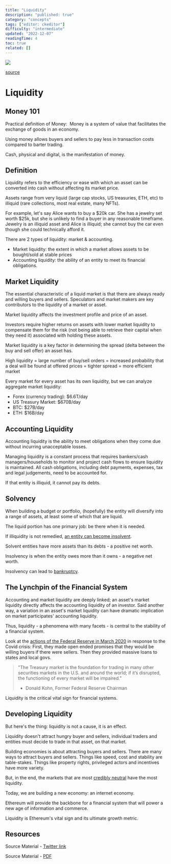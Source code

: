 ```yaml
---
title: "Liquidity"
description: "published: true"
category: "concepts"
tags: ["editor: ckeditor"]
difficulty: "intermediate"
updated: "2022-12-07"
readingTime: 4
toc: true
related: []
---
```


![](/images/liquidity-banner.jpg)

[source](https://www.codybeals.com/2015/12/my-second-year-pro-triathlon-budget/)

# Liquidity

## Money 101

Practical definition of Money:  Money is a system of value that facilitates the exchange of goods in an economy. 

Using money allows buyers and sellers to pay less in transaction costs compared to barter trading. 

Cash, physical and digital, is the manifestation of money. 

## Definition

Liquidity refers to the efficiency or ease with which an asset can be converted into cash without affecting its market price. 

Assets range from very liquid (large cap stocks, US treasuries, ETH, etc) to illiquid (rare collections, most real estate, many NFTs). 

For example, let's say Alice wants to buy a $20k car. She has a jewelry set worth $25k, but she is unlikely to find a buyer in any reasonable timeframe. Jewelry is an illiquid asset and Alice is illiquid; she cannot buy the car even though she could technically afford it. 

There are 2 types of liquidity: market & accounting. 

*   Market liquidity: the extent in which a market allows assets to be bought/sold at stable prices
*   Accounting liquidity: the ability of an entity to meet its financial obligations.

## Market Liquidity

The essential characteristic of a liquid market is that there are always ready and willing buyers and sellers. Speculators and market makers are key contributors to the liquidity of a market or asset. 

Market liquidity affects the investment profile and price of an asset. 

Investors require higher returns on assets with lower market liquidity to compensate them for the risk (not being able to retrieve their capital when they need it) associated with holding these assets. 

Market liquidity is a key factor in determining the spread (delta between the buy and sell offer) an asset has. 

High liquidity = large number of buy/sell orders = increased probability that a deal will be found at offered prices = tighter spread = more efficient market

Every market for every asset has its own liquidity, but we can analyze aggregate market liquidity: 

*   Forex (currency trading): $6.6T/day
*   US Treasury Market: $670B/day
*   BTC: $27B/day
*   ETH: $16B/day

## Accounting Liquidity

Accounting liquidity is the ability to meet obligations when they come due without incurring unacceptable losses. 

Managing liquidity is a constant process that requires bankers/cash managers/households to monitor and project cash flows to ensure liquidity is maintained. All cash obligations, including debt payments, expenses, tax and legal judgements, need to be accounted for. 

If that entity is illiquid, it cannot pay its debts. 

## Solvency

When building a budget or portfolio, (hopefully) the entity will diversify into a range of assets, at least some of which that are liquid. 

The liquid portion has one primary job: be there when it is needed. 

If illiquidity is not remedied, [an entity can become insolvent](https://en.wikipedia.org/wiki/Solvency).

Solvent entities have more assets than its debts - a positive net worth. 

Insolvency is when the entity owes more than it owns - a negative net worth. 

Insolvency can lead to [bankruptcy](https://en.wikipedia.org/wiki/Bankruptcy). 

## The Lynchpin of the Financial System

Accounting and market liquidity are deeply linked; an asset's market liquidity directly affects the accounting liquidity of an investor. Said another way, a variation in an asset's market liquidity can have dramatic implication on market participates' accounting liquidity.

Thus, liquidity - a phenomena with many facets - is central to the stability of a financial system. 

Look at the [actions of the Federal Reserve in March 2020](https://www.brookings.edu/research/fed-response-to-covid19/) in response to the Covid crisis: First, they made open ended promises that they would be willing buyers if there were sellers. Then they provided massive loans to states and local govs. 

> "The Treasury market is the foundation for trading in many other securities markets in the U.S. and around the world; if it’s disrupted, the functioning of every market will be impaired." 
> 
> *   Donald Kohn, Former Federal Reserve Chairman

Liquidity is the critical vital sign for financial systems. 

## Developing Liquidity

But here's the thing: liquidity is not a cause, it is an effect. 

Liquidity doesn't attract hungry buyer and sellers, individual traders and entities must decide to trade in that asset, on that market. 

Building economies is about attracting buyers and sellers. There are many ways to attract buyers and sellers. Things like speed, cost and stability are table-stakes. Things like property rights, privileged actors and incentives have more variety. 

But, in the end, the markets that are most [credibly neutral](/concepts/credible-neutrality) have the most liquidity. 

Today, we are building a new economy: an internet economy. 

Ethereum will provide the backbone for a financial system that will power a new age of information and commerce. 

Liquidity is Ethereum's vital sign and its ultimate growth metric.

## Resources

Source Material - [Twitter link](https://twitter.com/SalomonCrypto/status/1562577628741046272)

Source Material - [PDF](/twitter-pdf-2022-08-24_liquidity.pdf)
